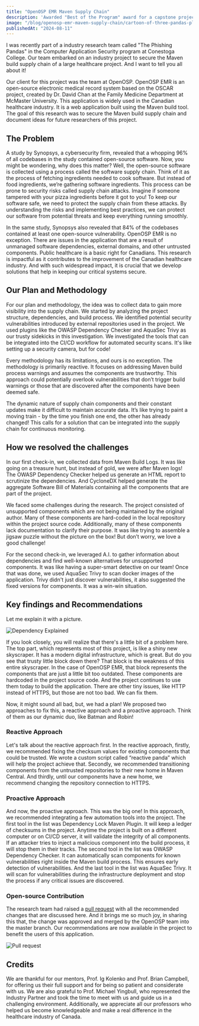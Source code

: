 ```yaml
---
title: "OpenOSP EMR Maven Supply Chain"
description: 'Awarded "Best of the Program" award for a capstone project that secured the Maven build supply chain for OpenOSP EMR project.'
image: "/blog/openosp-emr-maven-supply-chain/cartoon-of-three-pandas-playing-in-the-open-cage-vector.jpg"
publishedAt: "2024-08-11"
---
```


I was recently part of a industry research team called "The Phishing Pandas" in the Computer Application Security program at Conestoga College. Our team embarked on an industry project to secure the Maven build supply chain of a large healthcare project. And I want to tell you all about it!

Our client for this project was the team at OpenOSP. OpenOSP EMR is an open-source electronic medical record system based on the OSCAR project, created by Dr. David Chan at the Family Medicine Department at McMaster University. This application is widely used in the Canadian healthcare industry. It is a web application built using the Maven build tool. The goal of this research was to secure the Maven build supply chain and document ideas for future researchers of this project.

## The Problem

A study by Synopsys, a cybersecurity firm, revealed that a whopping 96% of all codebases in the study contained open-source software. Now, you might be wondering, why does this matter? Well, the open-source software is collected using a process called the software supply chain. Think of it as the process of fetching ingredients needed to cook software. But instead of food ingredients, we’re gathering software ingredients. This process can be prone to security risks called supply chain attacks. Imagine if someone tampered with your pizza ingredients before it got to you! To keep our software safe, we need to protect the supply chain from these attacks. By understanding the risks and implementing best practices, we can protect our software from potential threats and keep everything running smoothly.

In the same study, Synopsys also revealed that 84% of the codebases contained at least one open-source vulnerability. OpenOSP EMR is no exception. There are issues in the application that are a result of unmanaged software dependencies, external domains, and other untrusted components. Public healthcare is a basic right for Canadians. This research is impactful as it contributes to the improvement of the Canadian healthcare industry. And with such widespread impact, it is crucial that we develop solutions that help in keeping our critical systems secure.

## Our Plan and Methodology

For our plan and methodology, the idea was to collect data to gain more visibility into the supply chain. We started by analyzing the project structure, dependencies, and build process. We identified potential security vulnerabilities introduced by external repositories used in the project. We used plugins like the OWASP Dependency Checker and AquaSec Trivy as our trusty sidekicks in this investigation. We investigated the tools that can be integrated into the CI/CD workflow for automated security scans. It's like setting up a security camera, but for code!

Every methodology has its limitations, and ours is no exception. The methodology is primarily reactive. It focuses on addressing Maven build process warnings and assumes the components are trustworthy. This approach could potentially overlook vulnerabilities that don’t trigger build warnings or those that are discovered after the components have been deemed safe.

The dynamic nature of supply chain components and their constant updates make it difficult to maintain accurate data. It’s like trying to paint a moving train - by the time you finish one end, the other has already changed! This calls for a solution that can be integrated into the supply chain for continuous monitoring.

## How we resolved the challenges

In our first check-in, we collected data from Maven Build Logs. It was like going on a treasure hunt, but instead of gold, we were after Maven logs! The OWASP Dependency Checker helped us generate an HTML report to scrutinize the dependencies. And CycloneDX helped generate the aggregate Software Bill of Materials containing all the components that are part of the project.

We faced some challenges during the research. The project consisted of unsupported components which are not being maintained by the original author. Many of these components are hard-coded in the local repository within the project source code. Additionally, many of these components lack documentation to clarify their purpose. It was like trying to assemble a jigsaw puzzle without the picture on the box! But don’t worry, we love a good challenge!

For the second check-in, we leveraged A.I. to gather information about dependencies and find well-known alternatives for unsupported components. It was like having a super-smart detective on our team! Once that was done, we used AquaSec Trivy to scan docker images of the application. Trivy didn't just discover vulnerabilities, it also suggested the fixed versions for components. It was a win-win situation.

## Key findings and Recommendations

Let me explain it with a picture.

![Dependency Explained](/blog/openosp-emr-maven-supply-chain/dependency.png)

If you look closely, you will realize that there's a little bit of a problem here. The top part, which represents most of this project, is like a shiny new skyscraper. It has a modern digital infrastructure, which is great. But do you see that trusty little block down there? That block is the weakness of this entire skyscraper. In the case of OpenOSP EMR, that block represents the components that are just a little bit too outdated. These components are hardcoded in the project source code. And the project continues to use them today to build the application. There are other tiny issues, like HTTP instead of HTTPS, but those are not too bad. We can fix them.

Now, it might sound all bad, but, we had a plan! We proposed two approaches to fix this, a reactive approach and a proactive approach. Think of them as our dynamic duo, like Batman and Robin!

### Reactive Approach

Let's talk about the reactive approach first. In the reactive approach, firstly, we recommended fixing the checksum values for existing components that could be trusted. We wrote a custom script called “reactive panda” which will help the project achieve that. Secondly, we recommended transitioning components from the untrusted repositories to their new home in Maven Central. And thirdly, until our components have a new home, we recommend changing the repository connection to HTTPS.

### Proactive Approach

And now, the proactive approach. This was the big one! In this approach, we recommended integrating a few automation tools into the project. The first tool in the list was Dependency Lock Maven Plugin. It will keep a ledger of checksums in the project. Anytime the project is built on a different computer or on CI/CD server, it will validate the integrity of all components. If an attacker tries to inject a malicious component into the build process, it will stop them in their tracks. The second tool in the list was OWASP Dependency Checker. It can automatically scan components for known vulnerabilities right inside the Maven build process. This ensures early detection of vulnerabilities. And the last tool in the list was AquaSec Trivy. It will scan for vulnerabilities during the infrastructure deployment and stop the process if any critical issues are discovered.

### Open-source Contribution

The research team had raised a [pull request](https://bitbucket.org/openoscar/oscar/pull-requests/469) with all the recommended changes that are discussed here. And it brings me so much joy, in sharing this that, the change was approved and merged by the OpenOSP team into the master branch. Our recommendations are now available in the project to benefit the users of this application.

![Pull request](/blog/openosp-emr-maven-supply-chain/pull-request.png)

## Credits

We are thankful for our mentors, Prof. Ig Kolenko and Prof. Brian Campbell, for offering us their full support and for being so patient and considerate with us. We are also grateful to Prof. Michael Yingbull, who represented the Industry Partner and took the time to meet with us and guide us in a challenging environment. Additionally, we appreciate all our professors who helped us become knowledgeable and make a real difference in the healthcare industry of Canada.
